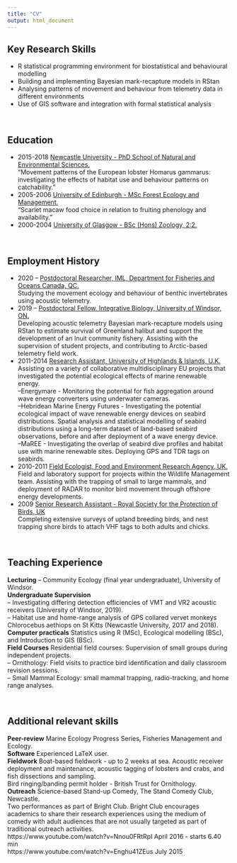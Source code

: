 ```yaml
---
title: "CV"
output: html_document
---
```


## Key Research Skills
-	R statistical programming environment for biostatistical and behavioural modelling
-	Building and implementing Bayesian mark-recapture models in RStan
-	Analysing patterns of movement and behaviour from telemetry data in different environments
- Use of GIS software and integration with formal statistical analysis

<br>

## Education
- 2015-2018	<u>Newcastle University - PhD School of Natural and Environmental Sciences.</u><br> 
"Movement patterns of the European lobster Homarus gammarus: investigating the effects of habitat use and behaviour patterns on catchability."
- 2005-2006	<u>University of Edinburgh - MSc Forest Ecology and Management.</u><br> 
"Scarlet macaw food choice in relation to fruiting phenology and availability."
- 2000-2004	<u>University of Glasgow - BSc (Hons) Zoology, 2:2.</u><br>

<br>

## Employment History
- 2020 --	<u>Postdoctoral Researcher, IML, Department for Fisheries and Oceans Canada, QC.</u><br> 
Studying the movement ecology and behaviour of benthic invertebrates using acoustic telemetry.<br>
- 2019 --	<u>Postdoctoral Fellow, Integrative Biology, University of Windsor, ON.</u><br> 
Developing acoustic telemetry Bayesian mark-recapture models using RStan to estimate survival of Greenland halibut and support the development of an Inuit community fishery. Assisting with the supervision of student projects, and contributing to Arctic-based telemetry field work.<br>
- 2011-2014	<u>Research Assistant, University of Highlands & Islands, U.K.</u><br> 
Assisting on a variety of collaborative multidisciplinary EU projects that investigated the potential ecological effects of marine renewable energy.<br> 
--Energymare - Monitoring the potential for fish aggregation around wave energy converters using underwater cameras.<br>
--Hebridean Marine Energy Futures - Investigating the potential ecological impact of wave renewable energy devices on seabird distributions. Spatial analysis and statistical modelling of seabird distributions using a long-term dataset of land-based seabird observations, before and after deployment of a wave energy device.<br> 
--MaREE - Investigating the overlap of seabird dive profiles and habitat use with marine renewable sites. Deploying GPS and TDR tags on seabirds.<br>
- 2010-2011	<u>Field Ecologist, Food and Environment Research Agency, UK.</u><br> 
Field and laboratory support for projects within the Wildlife Management team. Assisting with the trapping of small to large mammals, and deployment of RADAR to monitor bird movement through offshore energy developments.<br> 
 - 2009	<u> Senior Research Assistant - Royal Society for the Protection of Birds, UK</u><br> 
Completing extensive surveys of upland breeding birds, and nest trapping shore birds to attach VHF tags to both adults and chicks.<br>

<br>

## Teaching Experience
<b>Lecturing</b>	-- Community Ecology (final year undergraduate), University of Windsor.<br>
<b>Undergraduate Supervision</b><br>
-- Investigating differing detection efficiencies of VMT and VR2 acoustic receivers (University of Windsor, 2019). <br>
-- Habitat use and home-range analysis of GPS collared vervet monkeys Chlorocebus aethiops on St Kitts (Newcastle University, 2017 and 2018). <br>
<b>Computer practicals</b> Statistics using R (MSc), Ecological modelling (BSc), and Introduction to GIS (BSc).<br>
<b>Field Courses</b> Residential field courses: Supervision of small groups during independent projects.<br> 
-- Ornithology: Field visits to practice bird identification and daily classroom revision sessions.<br>
-- Small Mammal Ecology: small mammal trapping, radio-tracking, and home range analyses. <br>  

<br>

## Additional relevant skills
<b>Peer-review</b>	Marine Ecology Progress Series, Fisheries Management and Ecology.<br>
<b>Software</b>	Experienced LaTeX user.<br>
<b>Fieldwork</b>	Boat-based fieldwork - up to 2 weeks at sea. Acoustic receiver deployment and maintenance, acoustic tagging of lobsters and crabs, and fish dissections and sampling.<br> 
Bird ringing/banding permit holder - British Trust for Ornithology.<br>
<b>Outreach</b>	Science-based Stand-up Comedy, The Stand Comedy Club, Newcastle.<br>
Two performances as part of Bright Club. Bright Club encourages academics to share their research experiences using the medium of comedy with adult audiences that are not usually targeted as part of traditional outreach activities.<br>
https://www.youtube.com/watch?v=Nnou0FRtRpI April 2016 - starts 6.40 min<br>
https://www.youtube.com/watch?v=Enghu41ZEus July 2015


						 



